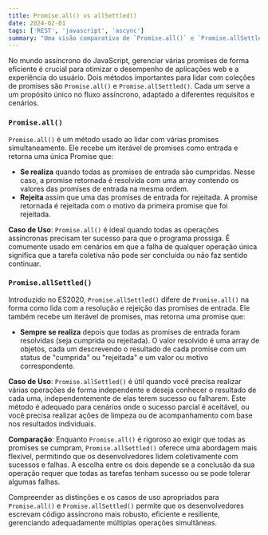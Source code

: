 ```yaml
---
title: Promise.all() vs allSettled()
date: 2024-02-01
tags: ['REST', 'javascript', 'ascync']
summary: "Uma visão comparativa de `Promise.all()` e `Promise.allSettled()`, destacando seus casos de uso no manuseio de várias promises em operações assíncronas em JavaScript."
---
```


No mundo assíncrono do JavaScript, gerenciar várias promises de forma eficiente é crucial para otimizar o desempenho de aplicações web e a experiência do usuário. Dois métodos importantes para lidar com coleções de promises são `Promise.all()` e `Promise.allSettled()`. Cada um serve a um propósito único no fluxo assíncrono, adaptado a diferentes requisitos e cenários.

### `Promise.all()`

`Promise.all()` é um método usado ao lidar com várias promises simultaneamente. Ele recebe um iterável de promises como entrada e retorna uma única Promise que:

- **Se realiza** quando todas as promises de entrada são cumpridas. Nesse caso, a promise retornada é resolvida com uma array contendo os valores das promises de entrada na mesma ordem.
- **Rejeita** assim que uma das promises de entrada for rejeitada. A promise retornada é rejeitada com o motivo da primeira promise que foi rejeitada.

**Caso de Uso**: `Promise.all()` é ideal quando todas as operações assíncronas precisam ter sucesso para que o programa prossiga. É comumente usado em cenários em que a falha de qualquer operação única significa que a tarefa coletiva não pode ser concluída ou não faz sentido continuar.

### `Promise.allSettled()`

Introduzido no ES2020, `Promise.allSettled()` difere de `Promise.all()` na forma como lida com a resolução e rejeição das promises de entrada. Ele também recebe um iterável de promises, mas retorna uma promise que:

- **Sempre se realiza** depois que todas as promises de entrada foram resolvidas (seja cumprida ou rejeitada). O valor resolvido é uma array de objetos, cada um descrevendo o resultado de cada promise com um status de "cumprida" ou "rejeitada" e um valor ou motivo correspondente.

**Caso de Uso**: `Promise.allSettled()` é útil quando você precisa realizar várias operações de forma independente e deseja conhecer o resultado de cada uma, independentemente de elas terem sucesso ou falharem. Este método é adequado para cenários onde o sucesso parcial é aceitável, ou você precisa realizar ações de limpeza ou de acompanhamento com base nos resultados individuais.

**Comparação**: Enquanto `Promise.all()` é rigoroso ao exigir que todas as promises se cumpram, `Promise.allSettled()` oferece uma abordagem mais flexível, permitindo que os desenvolvedores lidem coletivamente com sucessos e falhas. A escolha entre os dois depende se a conclusão da sua operação requer que todas as tarefas tenham sucesso ou se pode tolerar algumas falhas.

Compreender as distinções e os casos de uso apropriados para `Promise.all()` e `Promise.allSettled()` permite que os desenvolvedores escrevam código assíncrono mais robusto, eficiente e resiliente, gerenciando adequadamente múltiplas operações simultâneas.
